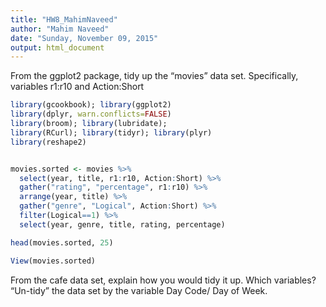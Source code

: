 ```yaml
---
title: "HW8_MahimNaveed"
author: "Mahim Naveed"
date: "Sunday, November 09, 2015"
output: html_document
---
```


From the ggplot2 package, tidy up the "movies" data set. Specifically, variables r1:r10 and Action:Short

```r
library(gcookbook); library(ggplot2)
library(dplyr, warn.conflicts=FALSE)
library(broom); library(lubridate); 
library(RCurl); library(tidyr); library(plyr)
library(reshape2)


movies.sorted <- movies %>% 
  select(year, title, r1:r10, Action:Short) %>% 
  gather("rating", "percentage", r1:r10) %>% 
  arrange(year, title) %>% 
  gather("genre", "Logical", Action:Short) %>% 
  filter(Logical==1) %>% 
  select(year, genre, title, rating, percentage)

head(movies.sorted, 25)

View(movies.sorted)

```



From the cafe data set, explain how you would tidy it up. Which variables? "Un-tidy" the data set by the variable Day Code/ Day of Week.
